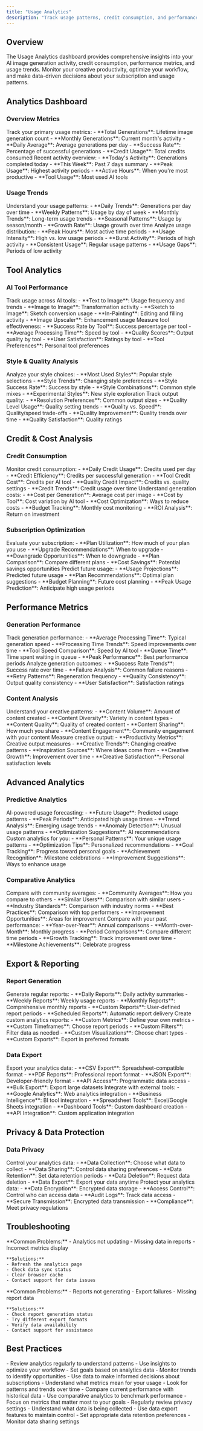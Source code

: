 ```yaml
---
title: "Usage Analytics"
description: "Track usage patterns, credit consumption, and performance metrics with comprehensive analytics"
---
```


## Overview

The Usage Analytics dashboard provides comprehensive insights into your AI image generation activity, credit consumption, performance metrics, and usage trends. Monitor your creative productivity, optimize your workflow, and make data-driven decisions about your subscription and usage patterns.

## Analytics Dashboard

### Overview Metrics

<AccordionGroup>
  <Accordion title="Key Performance Indicators">
    Track your primary usage metrics:
    - **Total Generations**: Lifetime image generation count
    - **Monthly Generations**: Current month's activity
    - **Daily Average**: Average generations per day
    - **Success Rate**: Percentage of successful generations
    - **Credit Usage**: Total credits consumed
  </Accordion>
  
  <Accordion title="Activity Summary">
    Recent activity overview:
    - **Today's Activity**: Generations completed today
    - **This Week**: Past 7 days summary
    - **Peak Usage**: Highest activity periods
    - **Active Hours**: When you're most productive
    - **Tool Usage**: Most used AI tools
  </Accordion>
</AccordionGroup>

### Usage Trends

<AccordionGroup>
  <Accordion title="Time-Based Analysis">
    Understand your usage patterns:
    - **Daily Trends**: Generations per day over time
    - **Weekly Patterns**: Usage by day of week
    - **Monthly Trends**: Long-term usage trends
    - **Seasonal Patterns**: Usage by season/month
    - **Growth Rate**: Usage growth over time
  </Accordion>
  
  <Accordion title="Usage Distribution">
    Analyze usage distribution:
    - **Peak Hours**: Most active time periods
    - **Usage Intensity**: High vs. low usage periods
    - **Burst Activity**: Periods of high activity
    - **Consistent Usage**: Regular usage patterns
    - **Usage Gaps**: Periods of low activity
  </Accordion>
</AccordionGroup>

## Tool Analytics

### AI Tool Performance

<AccordionGroup>
  <Accordion title="Tool Usage Statistics">
    Track usage across AI tools:
    - **Text to Image**: Usage frequency and trends
    - **Image to Image**: Transformation activity
    - **Sketch to Image**: Sketch conversion usage
    - **In-Painting**: Editing and filling activity
    - **Image Upscaler**: Enhancement usage
  </Accordion>
  
  <Accordion title="Tool Efficiency Metrics">
    Measure tool effectiveness:
    - **Success Rate by Tool**: Success percentage per tool
    - **Average Processing Time**: Speed by tool
    - **Quality Scores**: Output quality by tool
    - **User Satisfaction**: Ratings by tool
    - **Tool Preferences**: Personal tool preferences
  </Accordion>
</AccordionGroup>

### Style & Quality Analysis

<AccordionGroup>
  <Accordion title="Style Preferences">
    Analyze your style choices:
    - **Most Used Styles**: Popular style selections
    - **Style Trends**: Changing style preferences
    - **Style Success Rate**: Success by style
    - **Style Combinations**: Common style mixes
    - **Experimental Styles**: New style exploration
  </Accordion>
  
  <Accordion title="Quality Metrics">
    Track output quality:
    - **Resolution Preferences**: Common output sizes
    - **Quality Level Usage**: Quality setting trends
    - **Quality vs. Speed**: Quality/speed trade-offs
    - **Quality Improvement**: Quality trends over time
    - **Quality Satisfaction**: Quality ratings
  </Accordion>
</AccordionGroup>

## Credit & Cost Analysis

### Credit Consumption

<AccordionGroup>
  <Accordion title="Credit Usage Tracking">
    Monitor credit consumption:
    - **Daily Credit Usage**: Credits used per day
    - **Credit Efficiency**: Credits per successful generation
    - **Tool Credit Cost**: Credits per AI tool
    - **Quality Credit Impact**: Credits vs. quality settings
    - **Credit Trends**: Credit usage over time
  </Accordion>
  
  <Accordion title="Cost Analysis">
    Understand generation costs:
    - **Cost per Generation**: Average cost per image
    - **Cost by Tool**: Cost variation by AI tool
    - **Cost Optimization**: Ways to reduce costs
    - **Budget Tracking**: Monthly cost monitoring
    - **ROI Analysis**: Return on investment
  </Accordion>
</AccordionGroup>

### Subscription Optimization

<AccordionGroup>
  <Accordion title="Plan Analysis">
    Evaluate your subscription:
    - **Plan Utilization**: How much of your plan you use
    - **Upgrade Recommendations**: When to upgrade
    - **Downgrade Opportunities**: When to downgrade
    - **Plan Comparison**: Compare different plans
    - **Cost Savings**: Potential savings opportunities
  </Accordion>
  
  <Accordion title="Usage Forecasting">
    Predict future usage:
    - **Usage Projections**: Predicted future usage
    - **Plan Recommendations**: Optimal plan suggestions
    - **Budget Planning**: Future cost planning
    - **Peak Usage Prediction**: Anticipate high usage periods
  </Accordion>
</AccordionGroup>

## Performance Metrics

### Generation Performance

<AccordionGroup>
  <Accordion title="Speed & Efficiency">
    Track generation performance:
    - **Average Processing Time**: Typical generation speed
    - **Processing Time Trends**: Speed improvements over time
    - **Tool Speed Comparison**: Speed by AI tool
    - **Queue Time**: Time spent waiting in queue
    - **Peak Performance**: Best performance periods
  </Accordion>
  
  <Accordion title="Success & Failure Analysis">
    Analyze generation outcomes:
    - **Success Rate Trends**: Success rate over time
    - **Failure Analysis**: Common failure reasons
    - **Retry Patterns**: Regeneration frequency
    - **Quality Consistency**: Output quality consistency
    - **User Satisfaction**: Satisfaction ratings
  </Accordion>
</AccordionGroup>

### Content Analysis

<AccordionGroup>
  <Accordion title="Content Creation Patterns">
    Understand your creative patterns:
    - **Content Volume**: Amount of content created
    - **Content Diversity**: Variety in content types
    - **Content Quality**: Quality of created content
    - **Content Sharing**: How much you share
    - **Content Engagement**: Community engagement with your content
  </Accordion>
  
  <Accordion title="Creative Productivity">
    Measure creative output:
    - **Productivity Metrics**: Creative output measures
    - **Creative Trends**: Changing creative patterns
    - **Inspiration Sources**: Where ideas come from
    - **Creative Growth**: Improvement over time
    - **Creative Satisfaction**: Personal satisfaction levels
  </Accordion>
</AccordionGroup>

## Advanced Analytics

### Predictive Analytics

<AccordionGroup>
  <Accordion title="Usage Predictions">
    AI-powered usage forecasting:
    - **Future Usage**: Predicted usage patterns
    - **Peak Periods**: Anticipated high usage times
    - **Trend Analysis**: Emerging usage trends
    - **Anomaly Detection**: Unusual usage patterns
    - **Optimization Suggestions**: AI recommendations
  </Accordion>
  
  <Accordion title="Personalized Insights">
    Custom analytics for you:
    - **Personal Patterns**: Your unique usage patterns
    - **Optimization Tips**: Personalized recommendations
    - **Goal Tracking**: Progress toward personal goals
    - **Achievement Recognition**: Milestone celebrations
    - **Improvement Suggestions**: Ways to enhance usage
  </Accordion>
</AccordionGroup>

### Comparative Analytics

<AccordionGroup>
  <Accordion title="Benchmark Comparisons">
    Compare with community averages:
    - **Community Averages**: How you compare to others
    - **Similar Users**: Comparison with similar users
    - **Industry Standards**: Comparison with industry norms
    - **Best Practices**: Comparison with top performers
    - **Improvement Opportunities**: Areas for improvement
  </Accordion>
  
  <Accordion title="Historical Comparisons">
    Compare with your past performance:
    - **Year-over-Year**: Annual comparisons
    - **Month-over-Month**: Monthly progress
    - **Period Comparisons**: Compare different time periods
    - **Growth Tracking**: Track improvement over time
    - **Milestone Achievements**: Celebrate progress
  </Accordion>
</AccordionGroup>

## Export & Reporting

### Report Generation

<AccordionGroup>
  <Accordion title="Automated Reports">
    Generate regular reports:
    - **Daily Reports**: Daily activity summaries
    - **Weekly Reports**: Weekly usage reports
    - **Monthly Reports**: Comprehensive monthly reports
    - **Custom Reports**: User-defined report periods
    - **Scheduled Reports**: Automatic report delivery
  </Accordion>
  
  <Accordion title="Custom Reports">
    Create custom analytics reports:
    - **Custom Metrics**: Define your own metrics
    - **Custom Timeframes**: Choose report periods
    - **Custom Filters**: Filter data as needed
    - **Custom Visualizations**: Choose chart types
    - **Custom Exports**: Export in preferred formats
  </Accordion>
</AccordionGroup>

### Data Export

<AccordionGroup>
  <Accordion title="Export Options">
    Export your analytics data:
    - **CSV Export**: Spreadsheet-compatible format
    - **PDF Reports**: Professional report format
    - **JSON Export**: Developer-friendly format
    - **API Access**: Programmatic data access
    - **Bulk Export**: Export large datasets
  </Accordion>
  
  <Accordion title="Integration Options">
    Integrate with external tools:
    - **Google Analytics**: Web analytics integration
    - **Business Intelligence**: BI tool integration
    - **Spreadsheet Tools**: Excel/Google Sheets integration
    - **Dashboard Tools**: Custom dashboard creation
    - **API Integration**: Custom application integration
  </Accordion>
</AccordionGroup>

## Privacy & Data Protection

### Data Privacy

<AccordionGroup>
  <Accordion title="Privacy Controls">
    Control your analytics data:
    - **Data Collection**: Choose what data to collect
    - **Data Sharing**: Control data sharing preferences
    - **Data Retention**: Set data retention periods
    - **Data Deletion**: Request data deletion
    - **Data Export**: Export your data anytime
  </Accordion>
  
  <Accordion title="Data Security">
    Protect your analytics data:
    - **Data Encryption**: Encrypted data storage
    - **Access Control**: Control who can access data
    - **Audit Logs**: Track data access
    - **Secure Transmission**: Encrypted data transmission
    - **Compliance**: Meet privacy regulations
  </Accordion>
</AccordionGroup>

## Troubleshooting

<AccordionGroup>
  <Accordion title="Analytics Issues">
    **Common Problems:**
    - Analytics not updating
    - Missing data in reports
    - Incorrect metrics display
    
    **Solutions:**
    - Refresh the analytics page
    - Check data sync status
    - Clear browser cache
    - Contact support for data issues
  </Accordion>
  
  <Accordion title="Report Problems">
    **Common Problems:**
    - Reports not generating
    - Export failures
    - Missing report data
    
    **Solutions:**
    - Check report generation status
    - Try different export formats
    - Verify data availability
    - Contact support for assistance
  </Accordion>
</AccordionGroup>

## Best Practices

<Accordion title="Analytics Usage">
- Review analytics regularly to understand patterns
- Use insights to optimize your workflow
- Set goals based on analytics data
- Monitor trends to identify opportunities
- Use data to make informed decisions about subscriptions
</Accordion>

<Accordion title="Data Interpretation">
- Understand what metrics mean for your usage
- Look for patterns and trends over time
- Compare current performance with historical data
- Use comparative analytics to benchmark performance
- Focus on metrics that matter most to your goals
</Accordion>

<Accordion title="Privacy Management">
- Regularly review privacy settings
- Understand what data is being collected
- Use data export features to maintain control
- Set appropriate data retention preferences
- Monitor data sharing settings
</Accordion>
